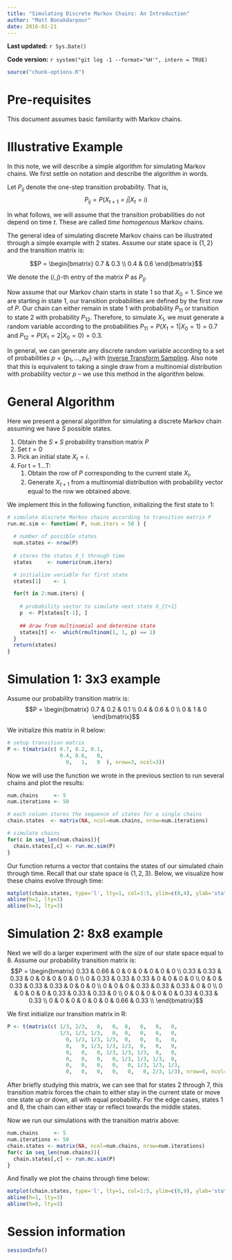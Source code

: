 ```yaml
---
title: "Simulating Discrete Markov Chains: An Introduction"
author: "Matt Bonakdarpour"
date: 2016-01-21
---
```


**Last updated:** `r Sys.Date()`

**Code version:** `r system("git log -1 --format='%H'", intern = TRUE)`

```r
source("chunk-options.R")
```

# Pre-requisites

This document assumes basic familiarity with Markov chains.

# Illustrative Example

In this note, we will describe a simple algorithm for simulating Markov chains.  We first settle on notation and describe the algorithm in words. 

Let $P_{ij}$ denote the one-step transition probability. That is,
$$ P_{ij} = P(X_{t+1} = j | X_{t} = i)$$

In what follows, we will assume that the transition probabilities do not depend on time $t$. These are called *time homogenous* Markov chains. 

The general idea of simulating discrete Markov chains can be illustrated through a simple example with 2 states. Assume our state space is $\{1,2\}$ and the transition matrix is:

$$P = \begin{bmatrix}
    0.7 & 0.3 \\
    0.4 & 0.6
\end{bmatrix}$$

We denote the $(i,j)$-th entry of the matrix $P$ as $P_{ij}$. 

Now assume that our Markov chain starts in state 1 so that $X_0 = 1$. Since we are starting in state 1, our transition probabilities are defined by the first row of $P$. Our chain can either remain in state $1$ with probability $P_{11}$ or transition to state $2$ with probability $P_{12}$. Therefore, to simulate $X_1$, we must generate a random variable according to the probabilities $P_{11}= P(X_1 = 1 | X_0 = 1) = 0.7$ and $P_{12} = P(X_1 = 2 | X_0 = 0) = 0.3$.

In general, we can generate any discrete random variable according to a set of probabilities $p = \{p_1, \ldots, p_K\}$ with [Inverse Transform Sampling](inverse_transform_sampling.html). Also note that this is equivalent to taking a single draw from a multinomial distribution with probability vector $p$ -- we use this method in the algorithm below. 


# General Algorithm
Here we present a general algorithm for simulating a discrete Markov chain assuming we have $S$ possible states. 

1. Obtain the $S\times S$ probability transition matrix $P$
2. Set $t = 0$
2. Pick an initial state $X_t=i$. 
3. For t = 1...T:   
      1. Obtain the row of $P$ corresponding to the current state $X_t$.
      2. Generate $X_{t+1}$ from a multinomial distribution with probability vector equal to the row we obtained above. 

We implement this in the following function, initializing the first state to $1$:
```r
# simulate discrete Markov chains according to transition matrix P
run.mc.sim <- function( P, num.iters = 50 ) {
  
  # number of possible states
  num.states <- nrow(P)
  
  # stores the states X_t through time
  states     <- numeric(num.iters)

  # initialize variable for first state 
  states[1]    <- 1

  for(t in 2:num.iters) {
    
    # probability vector to simulate next state X_{t+1}
    p  <- P[states[t-1], ]
    
    ## draw from multinomial and determine state
    states[t] <-  which(rmultinom(1, 1, p) == 1)
  }
  return(states)
}
```

# Simulation 1: 3x3 example

Assume our probability transition matrix is:
$$P = \begin{bmatrix}
    0.7 & 0.2 & 0.1 \\
    0.4 & 0.6 & 0 \\
    0   & 1   & 0 
\end{bmatrix}$$

We initialize this matrix in R below:
```r
# setup transition matrix 
P <- t(matrix(c( 0.7, 0.2, 0.1, 
                 0.4, 0.6,   0, 
                   0,   1,   0  ), nrow=3, ncol=3))
```


Now we will use the function we wrote in the previous section to run several chains and plot the results:

```r
num.chains     <- 5
num.iterations <- 50

# each column stores the sequence of states for a single chains
chain.states  <- matrix(NA, ncol=num.chains, nrow=num.iterations)

# simulate chains
for(c in seq_len(num.chains)){
  chain.states[,c] <- run.mc.sim(P)
}
```

Our function returns a vector that contains the states of our simulated chain through time. Recall that our state space is $\{1,2,3\}$. Below, we  visualize how these chains evolve through time:
```r
matplot(chain.states, type='l', lty=1, col=1:5, ylim=c(0,4), ylab='state', xlab='time')
abline(h=1, lty=3)
abline(h=3, lty=3)
```


# Simulation 2: 8x8 example

Next we will do a larger experiment with the size of our state space equal to 8.  Assume our probability transition matrix is:
$$P = \begin{bmatrix}
    0.33 & 0.66 & 0     & 0   & 0    & 0     & 0    & 0 \\
    0.33 & 0.33 & 0.33  & 0   & 0    & 0     & 0    & 0 \\
    0    & 0.33 & 0.33 & 0.33 & 0    & 0     & 0    & 0 \\
    0    & 0    & 0.33 & 0.33 & 0.33 & 0     & 0    & 0 \\
    0    & 0    & 0    & 0.33 & 0.33 & 0.33  & 0    & 0   \\
    0    & 0    & 0    & 0    & 0.33 & 0.33  & 0.33 & 0   \\
    0    & 0    & 0    & 0    & 0    & 0.33  & 0.33 & 0.33 \\
    0    & 0    & 0    & 0    & 0    & 0     & 0.66 & 0.33 \\
\end{bmatrix}$$

We first initialize our transition matrix in R:

```r
P <- t(matrix(c( 1/3, 2/3,   0,   0,  0,   0,   0,   0,
                 1/3, 1/3, 1/3,   0,  0,   0,   0,   0,
                   0, 1/3, 1/3, 1/3,  0,   0,   0,   0,
                   0,   0, 1/3, 1/3, 1/3,  0,   0,   0,
                   0,   0,   0, 1/3, 1/3, 1/3,  0,   0,
                   0,   0,   0,   0, 1/3, 1/3, 1/3,  0,
                   0,   0,   0,   0,   0, 1/3, 1/3, 1/3,
                   0,   0,   0,   0,   0,   0, 2/3, 1/3), nrow=8, ncol=8))
```

After briefly studying this matrix, we can see that for states 2 through 7, this transition matrix forces the chain to either stay in the current state or move one state up or down, all with equal probability. For the edge cases, states 1 and 8, the chain can either stay or reflect towards the middle states.

Now we run our simulations with the transition matrix above:
```r
num.chains     <- 5
num.iterations <- 50
chain.states <- matrix(NA, ncol=num.chains, nrow=num.iterations)
for(c in seq_len(num.chains)){
  chain.states[,c] <- run.mc.sim(P)
}
```

And finally we plot the chains through time below:
```r
matplot(chain.states, type='l', lty=1, col=1:5, ylim=c(0,9), ylab='state', xlab='time')
abline(h=1, lty=3)
abline(h=8, lty=3)
```

# Session information

```r
sessionInfo()
```
